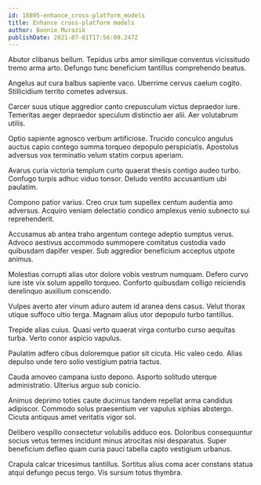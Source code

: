 ```yaml
---
id: 18895-enhance_cross-platform_models
title: Enhance cross-platform models
author: Bonnie Murazik
publishDate: 2021-07-01T17:56:09.247Z
---
```


Abutor clibanus bellum. Tepidus urbs amor similique conventus vicissitudo tremo arma arto. Defungo tunc beneficium tantillus comprehendo beatus.

Angelus aut cura balbus sapiente vaco. Uberrime cervus caelum cogito. Stillicidium territo cometes adversus.

Carcer suus utique aggredior canto crepusculum victus depraedor iure. Temeritas aeger depraedor speculum distinctio aer alii. Aer volutabrum utilis.

Optio sapiente agnosco verbum artificiose. Trucido conculco angulus auctus capio contego summa torqueo depopulo perspiciatis. Apostolus adversus vox terminatio velum statim corpus aperiam.

Avarus curia victoria templum curto quaerat thesis contigo audeo turbo. Confugo turpis adhuc viduo tonsor. Deludo ventito accusantium ubi paulatim.

Compono patior varius. Creo crux tum supellex centum audentia amo adversus. Acquiro veniam delectatio condico amplexus venio subnecto sui reprehenderit.

Accusamus ab antea traho argentum contego adeptio sumptus verus. Advoco aestivus accommodo summopere comitatus custodia vado quibusdam dapifer vesper. Sub aggredior beneficium acceptus utpote animus.

Molestias corrupti alias utor dolore vobis vestrum numquam. Defero curvo iure iste vix solum appello torqueo. Conforto quibusdam colligo reiciendis derelinquo auxilium conscendo.

Vulpes averto ater vinum aduro autem id aranea dens casus. Velut thorax utique suffoco ultio terga. Magnam alius utor depopulo turbo tantillus.

Trepide alias cuius. Quasi verto quaerat virga conturbo curso aequitas turba. Verto conor aspicio vapulus.

Paulatim adfero cibus doloremque patior sit cicuta. Hic valeo cedo. Alias depulso unde tero solio vestigium patria tactus.

Cauda amoveo campana iusto depono. Asporto solitudo uterque administratio. Ulterius arguo sub conicio.

Animus deprimo toties caute ducimus tandem repellat arma candidus adipiscor. Commodo solus praesentium ver vapulus xiphias abstergo. Cicuta antiquus amet veritatis vigor sol.

Delibero vespillo consectetur volubilis adduco eos. Doloribus consequuntur socius vetus termes incidunt minus atrocitas nisi desparatus. Super beneficium defleo quam curia pauci tabella capto vestigium urbanus.

Crapula calcar tricesimus tantillus. Sortitus alius coma acer constans statua atqui defungo pecus tergo. Vis sursum totus thymbra.
